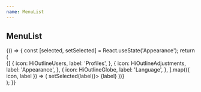 ```yaml
---
name: MenuList
---
```



## MenuList

<Playground>
  {() => {
    const [selected, setSelected] = React.useState('Appearance');
    return (
      <Box width="$56" p="$4">
        <MenuList role="navigation">
          <Section title="Settings">
            {[
              {
                icon: HiOutlineUsers,
                label: 'Profiles',
              },
              {
                icon: HiOutlineAdjustments,
                label: 'Appearance',
              },
              {
                icon: HiOutlineGlobe,
                label: 'Language',
              },
            ].map(({ icon, label }) => (
              <MenuList.Item key={label} selected={selected === label} onClick={() => setSelected(label)}>
                <Icon as={icon} />
                <Text>{label}</Text>
              </MenuList.Item>
            ))}
          </Section>
        </MenuList>
      </Box>
    );
  }}
</Playground>
